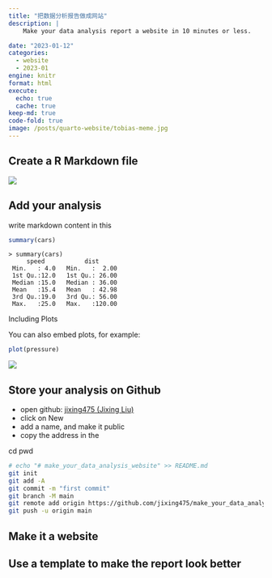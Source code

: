 ```yaml
---
title: "把数据分析报告做成网站"
description: |
    Make your data analysis report a website in 10 minutes or less.

date: "2023-01-12"
categories:
  - website
  - 2023-01
engine: knitr
format: html
execute: 
  echo: true
  cache: true
keep-md: true
code-fold: true
image: /posts/quarto-website/tobias-meme.jpg
---
```


## Create a R Markdown file

![](index_image/image-20230112145214955.png)


## Add your analysis

write markdown content in this 

```r
summary(cars)
```

```
> summary(cars)
     speed           dist       
 Min.   : 4.0   Min.   :  2.00  
 1st Qu.:12.0   1st Qu.: 26.00  
 Median :15.0   Median : 36.00  
 Mean   :15.4   Mean   : 42.98  
 3rd Qu.:19.0   3rd Qu.: 56.00  
 Max.   :25.0   Max.   :120.00 
```

Including Plots

You can also embed plots, for example:

```r
plot(pressure)
```

![](index_image/image-20230112145420301.png)

## Store your analysis on Github

- open github: [jixing475 (Jixing Liu) ](https://github.com/jixing475)
- click on New
- add a name, and make it public
- copy the address in the 

cd pwd

```bash
# echo "# make_your_data_analysis_website" >> README.md
git init
git add -A
git commit -m "first commit"
git branch -M main
git remote add origin https://github.com/jixing475/make_your_data_analysis_website.git
git push -u origin main
```


## Make it a website
## Use a template to make the report look better
